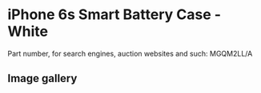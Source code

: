 # iPhone 6s Smart Battery Case - White

Part number, for search engines, auction websites and such: MGQM2LL/A

## Image gallery

<div style={{ width: "768px" }}>
  <GalleryComponent
    images={[
      {
        original: "/everysource/MGQM2",
        thumbnail: "/everypreview/MGQM2",
      },
      {
        original: "/everysource/MGQM2_AV1_GOLD",
        thumbnail: "/everypreview/MGQM2_AV1_GOLD",
      },
      {
        original: "/everysource/MGQM2_AV1_SILVER",
        thumbnail: "/everypreview/MGQM2_AV1_SILVER",
      },
      {
        original: "/everysource/MGQM2_AV1_SPACE_GRAY",
        thumbnail: "/everypreview/MGQM2_AV1_SPACE_GRAY",
      },
      {
        original: "/everysource/MGQM2_AV2",
        thumbnail: "/everypreview/MGQM2_AV2",
      },
      {
        original: "/everysource/MGQM2_AV3",
        thumbnail: "/everypreview/MGQM2_AV3",
      },
      {
        original: "/everysource/MGQM2_AV4",
        thumbnail: "/everypreview/MGQM2_AV4",
      }
    ]}
  />
</div>
